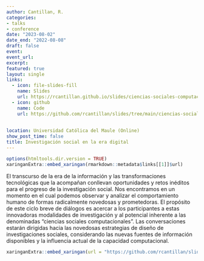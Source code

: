 ```yaml
---
author: Cantillan, R.
categories:
- talks
- conference
date: "2023-08-02"
date_end: "2022-08-08"
draft: false
event: 
event_url: 
excerpt: 
featured: true
layout: single
links:
  - icon: file-slides-fill
    name: Slides
    url: https://rcantillan.github.io/slides/ciencias-sociales-computacionales/intro/#1
  - icon: github
    name: Code
    url: https://github.com/rcantillan/slides/tree/main/ciencias-sociales-computacionales
  
  
location: Universidad Católica del Maule (Online)
show_post_time: false
title: Investigación social en la era digital
---
```


```r
options(htmltools.dir.version = TRUE)
xaringanExtra::embed_xaringan(rmarkdown::metadata$links[[1]]$url)
```


El transcurso de la era de la información y las transformaciones tecnológicas que la acompañan conllevan oportunidades y retos inéditos para el progreso de la investigación social. Nos encontramos en un momento en el cual podemos observar y analizar el comportamiento humano de formas radicalmente novedosas y prometedoras. El propósito de este ciclo breve de diálogos es acercar a los participantes a estas innovadoras modalidades de investigación y al potencial inherente a las denominadas "ciencias sociales computacionales". Las conversaciones estarán dirigidas hacia las novedosas estrategias de diseño de investigaciones sociales, considerando las nuevas fuentes de información disponibles y la influencia actual de la capacidad computacional.


```r
xaringanExtra::embed_xaringan(url = "https://github.com/rcantillan/slides/blob/main/ciencias-sociales-computacionales/intro/index.html", ratio = "4:3")
```















